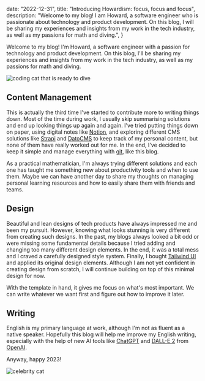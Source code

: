 
  date: "2022-12-31",
  title: "Introducing Howardism: focus, focus and focus",
  description:
    "Welcome to my blog! I am Howard, a software engineer who is passionate about technology and product development. On this blog, I will be sharing my experiences and insights from my work in the tech industry, as well as my passions for math and diving.",
}


Welcome to my blog! I'm Howard, a software engineer with a passion for technology and product development. On this blog, I'll be sharing my experiences and insights from my work in the tech industry, as well as my passions for math and diving.

<Image src={codingCat} alt="coding cat that is ready to dive" placeholder="blur" />

## Content Management

This is actually the third time I've started to contribute more to writing things down. Most of the time during work, I usually skip summarising solutions and end up looking things up again and again. I've tried putting things down on paper, using digital notes like [Notion](https://www.notion.so), and exploring different CMS solutions like [Strapi](https://strapi.io) and [DatoCMS](https://www.datocms.com) to keep track of my personal content, but none of them have really worked out for me. In the end, I've decided to keep it simple and manage everything with [git](http://git-scm.com), like this blog.

As a practical mathematician, I'm always trying different solutions and each one has taught me something new about productivity tools and when to use them. Maybe we can have another day to share my thoughts on managing personal learning resources and how to easily share them with friends and teams.

## Design

Beautiful and lean designs of tech products have always impressed me and been my pursuit. However, knowing what looks stunning is very different from creating such designs. In the past, my blogs always looked a bit odd or were missing some fundamental details because I tried adding and changing too many different design elements. In the end, it was a total mess and I craved a carefully designed style system. Finally, I bought [Tailwind UI](https://tailwindui.com) and applied its original design elements. Although I am not yet confident in creating design from scratch, I will continue building on top of this minimal design for now.

With the template in hand, it gives me focus on what's most important. We can write whatever we want first and figure out how to improve it later.

## Writing

English is my primary language at work, although I'm not as fluent as a native speaker. Hopefully this blog will help me improve my English writing, especially with the help of new AI tools like [ChatGPT](https://openai.com/blog/chatgpt/) and [DALL-E 2](https://openai.com/dall-e-2/) from [OpenAI](https://openai.com).

Anyway, happy 2023!

<Image src={celebratingCat} alt="celebrity cat" placeholder="blur" />
